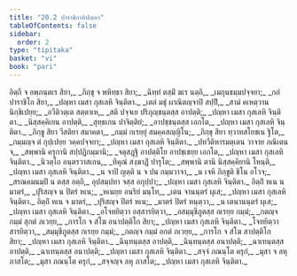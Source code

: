 ```yaml
---
title: "20.2 ปาราชิกาทิปญฺหา"
tableOfContents: false
sidebar:
  order: 2
type: "tipitaka"
basket: "vi"
book: "pari"
---
```



<DynamicBreadcrumb />

<Division number="480" book="pari">

<Paragraph number="2356" type="verses" book="pari">
อิตฺถี จ อพฺภนฺตเร สิยา,_  
_ภิกฺขุ จ พหิทฺธา สิยา;_  
_ฉิทฺทํ ตสฺมิํ ฆเร นตฺถิ,_  
_เมถุนธมฺมปจฺจยา;_  
_กถํ ปาราชิโก สิยา,_  
_ปญฺหา เมสา กุสเลหิ จินฺติตา._  

</Paragraph>

<Paragraph number="2357" type="verses" book="pari">
_เตลํ มธุํ ผาณิตญฺจาปิ สปฺปิํ,_  
_สามํ คเหตฺวาน นิกฺขิเปยฺย;_  
_อวีติวตฺเต สตฺตาเห,_  
_สติ ปจฺจเย ปริภุญฺชนฺตสฺส อาปตฺติ;_  
_ปญฺหา เมสา กุสเลหิ จินฺติตา._  

</Paragraph>

<Paragraph number="2358" type="verses" book="pari">
_นิสฺสคฺคิเยน อาปตฺติ,_  
_สุทฺธเกน ปาจิตฺติยํ;_  
_อาปชฺชนฺตสฺส เอกโต,_  
_ปญฺหา เมสา กุสเลหิ จินฺติตา._  

</Paragraph>

<Paragraph number="2359" type="verses" book="pari">
_ภิกฺขู สิยา วีสติยา สมาคตา,_  
_กมฺมํ กเรยฺยุํ สมคฺคสญฺญิโน;_  
_ภิกฺขุ สิยา ทฺวาทสโยชเน ฐิโต,_  
_กมฺมญฺจ ตํ กุปฺเปยฺย วคฺคปจฺจยา;_  
_ปญฺหา เมสา กุสเลหิ จินฺติตา._  

</Paragraph>

<Paragraph number="2360" type="verses" book="pari">
_ปทวีติหารมตฺเตน วาจาย ภณิเตน จ,_  
_สพฺพานิ ครุกานิ สปฺปฏิกมฺมานิ;_  
_จตุสฏฺฐิ อาปตฺติโย อาปชฺเชยฺย เอกโต,_  
_ปญฺหา เมสา กุสเลหิ จินฺติตา._  

</Paragraph>

<Paragraph number="2361" type="verses" book="pari">
_นิวตฺโถ อนฺตรวาสเกน,_  
_ทิคุณํ สงฺฆาฏิํ ปารุโต;_  
_สพฺพานิ ตานิ นิสฺสคฺคิยานิ โหนฺติ,_  
_ปญฺหา เมสา กุสเลหิ จินฺติตา._  

</Paragraph>

<Paragraph number="2362" type="verses" book="pari">
_น จาปิ ญตฺติ น จ ปน กมฺมวาจา,_  
_น เจหิ ภิกฺขูติ ชิโน อโวจ;_  
_สรณคมนมฺปิ น ตสฺส อตฺถิ,_  
อุปสมฺปทา จสฺส อกุปฺปา;_  
_ปญฺหา เมสา กุสเลหิ จินฺติตา._  

</Paragraph>

<Paragraph number="2363" type="verses" book="pari">
อิตฺถิํ หเน น มาตรํ,_  
_ปุริสญฺจ น ปิตรํ หเน;_  
_หเนยฺย อนริยํ มนฺโท,_  
_เตน จานนฺตรํ ผุเส;_  
_ปญฺหา เมสา กุสเลหิ จินฺติตา._  

</Paragraph>

<Paragraph number="2364" type="verses" book="pari">
อิตฺถิํ หเน จ มาตรํ,_  
_ปุริสญฺจ ปิตรํ หเน;_  
_มาตรํ ปิตรํ หนฺตฺวา,_  
_น เตนานนฺตรํ ผุเส;_  
_ปญฺหา เมสา กุสเลหิ จินฺติตา._  

</Paragraph>

<Paragraph number="2365" type="verses" book="pari">
_อโจทยิตฺวา อสฺสารยิตฺวา,_  
_อสมฺมุขีภูตสฺส กเรยฺย กมฺมํ;_  
_กตญฺจ กมฺมํ สุกตํ ภเวยฺย,_  
_การโก จ สํโฆ อนาปตฺติโก สิยา;_  
_ปญฺหา เมสา กุสเลหิ จินฺติตา._  

</Paragraph>

<Paragraph number="2366" type="verses" book="pari">
_โจทยิตฺวา สารยิตฺวา,_  
_สมฺมุขีภูตสฺส กเรยฺย กมฺมํ;_  
_กตญฺจ กมฺมํ อกตํ ภเวยฺย,_  
_การโก จ สํโฆ สาปตฺติโก สิยา;_  
_ปญฺหา เมสา กุสเลหิ จินฺติตา._  

</Paragraph>

<Paragraph number="2367" type="verses" book="pari">
_ฉินฺทนฺตสฺส อาปตฺติ,_  
_ฉินฺทนฺตสฺส อนาปตฺติ;_  
_ฉาเทนฺตสฺส อาปตฺติ,_  
_ฉาเทนฺตสฺส อนาปตฺติ;_  
_ปญฺหา เมสา กุสเลหิ จินฺติตา._  

</Paragraph>

<Paragraph number="2368" type="verses" book="pari">
_สจฺจํ ภณนฺโต ครุกํ,_  
_มุสา จ ลหุ ภาสโต;_  
_มุสา ภณนฺโต ครุกํ,_  
_สจฺจญฺจ ลหุ ภาสโต;_  
_ปญฺหา เมสา กุสเลหิ จินฺติตา._
</Paragraph>
</Division>